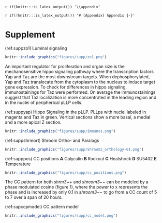 `r if(knitr:::is_latex_output()) '\\appendix'`

`r if(!knitr:::is_latex_output()) '# (Appendix) Appendix {-}'` 

# Supplement

(ref:suppzo1) Luminal signaling

```r
knitr::include_graphics("figures/supp/zo1.png")
```

An important regulator for proliferation and organ size is the mechanosensitive hippo signaling pathway where the transcription factors Yap and Taz are the most downstream targets. When dephosphorylated, Yap and Taz translocate from the cytoplasm to the nucleus to induce target gene expression. 
To check for differences in hippo signaling, immunostainings for Taz were performed. On average the immunostainings suggest that Taz localization is more concentrated in the leading region and in the nuclei of peripherical pLLP cells.

(ref:suppyap) Hippo Signaling in the pLLP. PLLps with nuclei labeled in magenta and Taz in green. Vertical sections show a more basal, a medial and a more apical Z section.

```r
knitr::include_graphics("figures/supp/immunos.png")
```

(ref:suppshrmort) Shroom Ortho- and Paralogs

```r
knitr::include_graphics("figures/supp/Shroom3_orthology-01.png")
```





(ref:supppos) CC positions **A** Calyculin **B** Rockout **C** Heatshock **D** SU5402 **E** Temperature

```r
knitr::include_graphics("figures/supp/cc_positions.png")
```

The CC pattern for both _shrm3_++ and _shroom3_$--$ can be modeled by a phase modulated cosine (figure 1), where the power to x represents the phase and is increased by only 0.1 in _shroom3_$--$ to go from a CC count of 5 to 7 over a span of 20 hours.

(ref:supccpmodel) CC pattern model

```r
knitr::include_graphics("figures/supp/cc_model.png")
```
